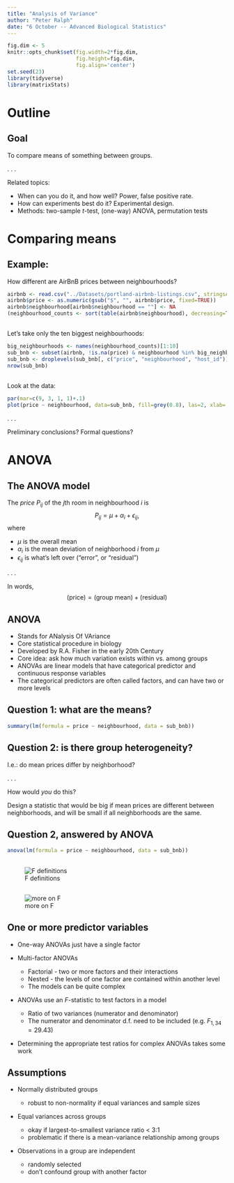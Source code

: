 ```yaml
---
title: "Analysis of Variance"
author: "Peter Ralph"
date: "6 October -- Advanced Biological Statistics"
---
```


```r
fig.dim <- 5
knitr::opts_chunk$set(fig.width=2*fig.dim,
                      fig.height=fig.dim,
                      fig.align='center')
set.seed(23)
library(tidyverse)
library(matrixStats)
```

# Outline

## Goal

To compare means of something between groups.

. . .

Related topics:

- When can you do it, and how well? Power, false positive rate.
- How can experiments best do it? Experimental design.
- Methods: two-sample $t$-test, (one-way) ANOVA, permutation tests


# Comparing means


## Example:

How different are AirBnB prices between neighbourhoods?

```r
airbnb <- read.csv("../Datasets/portland-airbnb-listings.csv", stringsAsFactors=TRUE)
airbnb$price <- as.numeric(gsub("$", "", airbnb$price, fixed=TRUE))
airbnb$neighbourhood[airbnb$neighbourhood == ""] <- NA
(neighbourhood_counts <- sort(table(airbnb$neighbourhood), decreasing=TRUE))
```

##

Let's take only the ten biggest neighbourhoods:

```r
big_neighbourhoods <- names(neighbourhood_counts)[1:10]
sub_bnb <- subset(airbnb, !is.na(price) & neighbourhood %in% big_neighbourhoods)
sub_bnb <- droplevels(sub_bnb[, c("price", "neighbourhood", "host_id")])
nrow(sub_bnb)
```

##

Look at the data:

```r
par(mar=c(9, 3, 1, 1)+.1)
plot(price ~ neighbourhood, data=sub_bnb, fill=grey(0.8), las=2, xlab='')
```

. . .

Preliminary conclusions?
Formal questions?



# ANOVA

## The ANOVA model

The *price* $P_{ij}$ of the $j$th room in neighbourhood $i$ is
$$\begin{equation}
    P_{ij} = \mu + \alpha_i + \epsilon_{ij} ,
\end{equation}$$
where

- $\mu$ is the overall mean
- $\alpha_i$ is the mean deviation of neighborhood $i$ from $\mu$
- $\epsilon_{ij}$ is what's left over ("error", or "residual")

. . .

In words,
$$\begin{equation}
    \text{(price)} = \text{(group mean)} + \text{(residual)}
\end{equation}$$

## ANOVA 

- Stands for ANalysis Of VAriance
- Core statistical procedure in biology
- Developed by R.A. Fisher in the early 20th Century
- Core idea: ask how much variation exists within vs. among groups
- ANOVAs are linear models that have categorical predictor and continuous response variables
- The categorical predictors are often called factors, and can have two or more levels

## Question 1: what are the means?

```r
summary(lm(formula = price ~ neighbourhood, data = sub_bnb))
```

## Question 2: is there group heterogeneity?

I.e.: do mean prices differ by neighborhood?

. . .

How would *you* do this?

Design a statistic that would be big
if mean prices are different between neighborhoods,
and will be small if all neighborhoods are the same.

## Question 2, answered by ANOVA

```r
anova(lm(formula = price ~ neighbourhood, data = sub_bnb))
```

## 

![F definitions](images/anova-F-calcs.jpeg)

##

![more on F](images/anova-F-calcs2.jpeg)

## One or more predictor variables

* One-way ANOVAs just have a single factor

* Multi-factor ANOVAs

    - Factorial - two or more factors and their interactions
    - Nested - the levels of one factor are contained within another level
    - The models can be quite complex

* ANOVAs use an $F$-statistic to test factors in a model

    - Ratio of two variances (numerator and denominator)
    - The numerator and denominator d.f. need to be included (e.g. $F_{1, 34} = 29.43$)

* Determining the appropriate test ratios for complex ANOVAs takes some work

## Assumptions

* Normally distributed groups

    - robust to non-normality if equal variances and sample sizes

* Equal variances across groups

    - okay if largest-to-smallest variance ratio < 3:1
    - problematic if there is a mean-variance relationship among groups

* Observations in a group are independent

    - randomly selected
    - don’t confound group with another factor


